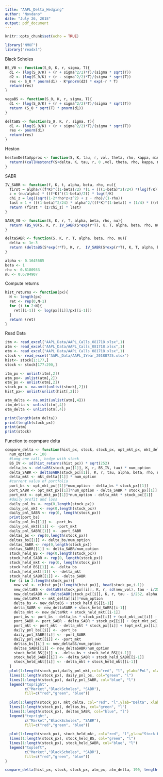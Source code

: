 ```yaml
---
title: "AAPL_Delta_Hedging"
author: "Novdano"
date: "July 26, 2018"
output: pdf_document
---
```


```r
knitr::opts_chunk$set(echo = TRUE)
```

```r
library("NMOF")
library("readxl")
```


Black Scholes
```r
BS_V0 <- function(S_0, K, r, sigma, T){
  d1 <- (log(S_0/K) + (r + sigma^2/2)*T)/(sigma * sqrt(T))
  d2 <- (log(S_0/K) + (r - sigma^2/2)*T)/(sigma * sqrt(T))
  res <- S_0 * pnorm(d1) - K*pnorm(d2) * exp(-r * T)
  return(res)
}

vegaBS <- function(S_0, K, r, sigma, T){
  d1 <- (log(S_0/K) + (r + sigma^2/2)*T)/(sigma * sqrt(T))
  return (S_0 * sqrt(T) * pnorm(d1))
}

deltaBS <- function(S_0, K, r, sigma, T){
  d1 <- (log(S_0/K) + (r + sigma^2/2)*T)/(sigma * sqrt(T))
  res <- pnorm(d1)
  return(res)
}

```

Heston
```r
hestonDeltaApprox <- function(S, K, tau, r, vol, theta, rho, kappa, miu, delta){
  return((callHestoncf(S+delta, K, tau, r, 0 ,vol, theta, rho, kappa, miu)-callHestoncf(S-delta, K, tau, r, 0 ,vol, theta, rho, kappa, miu))/(2*delta))
}
```


SABR
```r
IV_SABR <- function(f, K, t, alpha, beta, rho, nu){
  first = alpha/((f*K)^((1-beta)/2) *(1 + (((1-beta)^2)/24) *(log(f/K))^2 + ((1-beta^4)/1920)*log(f/K)^4))
  z = (nu/alpha) * ((f*K)^((1-beta)/2)) * log(f/K)
  chi_z = log((sqrt(1-2*rho*z+z^2) + z - rho)/(1-rho))
  last = 1 + (((1-beta)^2/24) * alpha^2/((f*K)^(1-beta)) + (1/4) * ((rho*beta*nu*alpha)/((f*K)^((1-beta)/2))) + ((2-3*rho^2)/24)*nu^2)*t
  return (first * (z/chi_z) * last)
}

SABR_V0 <- function(S, K, r, T, alpha, beta, rho, nu){
  return (BS_V0(S, K, r, IV_SABR(S*exp(r*T), K, T, alpha, beta, rho, nu), T))
}

deltaSABR <- function(S, K, r, T, alpha, beta, rho, nu){
  delta <- 1e-3
  return (deltaBS(S*exp(r*T), K, r,  IV_SABR(S*exp(r*T), K, T, alpha, beta, rho, nu), T) + vegaBS(S*exp(r*T), K, r,  IV_SABR(S*exp(r*T), K, T, alpha, beta, rho, nu), T) * ((IV_SABR(S*exp(r*T)+delta, K, T, alpha, beta, rho, nu) - IV_SABR(S*exp(r*T)-delta, K, T, alpha, beta, rho, nu)) / (2*delta)) * rho * nu/(S*exp(r*T)^beta))
}

alpha <- 0.1645685
beta <- 1
rho <- 0.8180933
nu <- 0.6794907
```

Compute returns
```r
hist_returns <- function(px){
  N <- length(px)
  ret <- rep(0,N-1)
  for (i in 2:N){
    ret[[i-1]] <- log(px[[i]]/px[[i-1]])
  }
  return (ret)
}
```


Read Data
```r
itm <- read_excel("AAPL_Data/AAPL_Calls_081718.xlsx",1)
atm <- read_excel("AAPL_Data/AAPL_Calls_081718.xlsx",1)
otm <- read_excel("AAPL_Data/AAPL_Calls_081718.xlsx",1)
stock <- read_excel("AAPL_Data/AAPL_1Year_20180725.xlsx")
hist<- stock[1:177,]
stock <- stock[177:290,]

itm_px <- unlist(itm[,2])
atm_px<- unlist(atm[,2])
otm_px <- unlist(otm[,2])
stock_px <- na.omit(unlist(stock[,2]))
hist_px<- unlist(unlist(hist[,2]))

atm_delta <- na.omit(unlist(atm[,4]))
itm_delta <- unlist(itm[,4])
otm_delta <- unlist(otm[,4])

print(length(atm_delta))
print(length(stock_px))
print(atm)
print(stock)
```

Function to copmpare delta
```r
compare_delta <- function(hist_px, stock, stock_px, opt_mkt_px, mkt_delta, K, tau, r){
  num_option <- 100
  #Long one call, hedge with stock
  BS_IV <- sd(hist_returns(hist_px)) * sqrt(252)
  delta_bs <- deltaBS(stock_px[[1]], K, r, BS_IV, tau) * num_option
  delta_SABR <- deltaSABR(stock_px[[1]], K, r, tau, alpha, beta, rho, nu) * num_option
  delta_mkt <- mkt_delta[[1]] * num_option
  #current value of portfolio
  port_bs <- opt_mkt_px[[1]]*num_option - delta_bs * stock_px[[1]]
  port_SABR <- opt_mkt_px[[1]]*num_option - delta_SABR * stock_px[[1]]
  port_mkt <- opt_mkt_px[[1]]*num_option - delta_mkt * stock_px[[1]]
  #daily profit and loss
  daily_pnl_bs <- rep(0,length(stock_px))
  daily_pnl_mkt <- rep(0,length(stock_px))
  daily_pnl_SABR <- rep(0, length(stock_px))
  print(port_bs)
  daily_pnl_bs[[1]] <- -port_bs
  daily_pnl_mkt[[1]] <- -port_mkt
  daily_pnl_SABR[[1]] <- -port_SABR
  deltas_bs <- rep(0,length(stock_px))
  deltas_bs[[1]] <- delta_bs/num_option
  deltas_SABR <- rep(0,length(stock_px))
  deltas_SABR[[1]] <- delta_SABR/num_option
  stock_held_BS <- rep(0,length(stock_px))
  stock_held_SABR <- rep(0, length(stock_px))
  stock_held_mkt <- rep(0, length(stock_px))
  stock_held_BS[[1]] <- -delta_bs
  stock_held_mkt[[1]] <- -delta_mkt
  stock_held_SABR[[1]] <- -delta_SABR
  for (i in 2:length(stock_px)){
    new_vol <- c(hist_px[i:length(hist_px)], head(stock_px,i-1))
    new_deltaBS <- deltaBS(stock_px[[i]], K, r, sd(new_vol), tau - i/252)*num_option
    new_deltaSABR <- deltaSABR(stock_px[[i]], K, r, tau - i/252, alpha, beta, rho, nu)*num_option
    new_deltaMkt <- mkt_delta[[i]]*num_option
    delta_bs <- new_deltaBS + stock_held_BS[[i-1]]
    delta_SABR <- new_deltaSABR + stock_held_SABR[[i-1]]
    delta_mkt <- new_deltaMkt + stock_held_mkt[[i-1]]
    port_bs <- port_bs - delta_bs * stock_px[[i]] + (opt_mkt_px[[i]] - opt_mkt_px[[i-1]])*num_option + num_option*stock_held_BS[[i-1]]*(stock_px[[i]] - stock_px[[i-1]])
    port_SABR <- port_SABR - delta_SABR * stock_px[[i]] + (opt_mkt_px[[i]] - opt_mkt_px[[i-1]])*num_option + num_option*stock_held_BS[[i-1]]*(stock_px[[i]] - stock_px[[i-1]])
    port_mkt <- port_mkt - delta_mkt * stock_px[[i]] + (opt_mkt_px[[i]] - opt_mkt_px[[i-1]])*num_option + num_option*stock_held_BS[[i-1]]*(stock_px[[i]] - stock_px[[i-1]])
    daily_pnl_bs[[i]] <- -port_bs
    daily_pnl_SABR[[i]] <- -port_SABR
    daily_pnl_mkt[[i]] <- -port_mkt
    deltas_bs[[i]] <- new_deltaBS/num_option
    deltas_SABR[[i]] <- new_deltaSABR/num_option
    stock_held_BS[[i]] <- -delta_bs + stock_held_BS[[i-1]]
    stock_held_SABR[[i]] <- -delta_SABR + stock_held_SABR[[i-1]]
    stock_held_mkt[[i]] <- -delta_mkt + stock_held_mkt[[i-1]]
  }
  plot(1:length(stock_px),daily_pnl_mkt,col="red", "l", ylab="PnL", xlab="Time")
  lines(1:length(stock_px), daily_pnl_bs, col="green", "l")
  lines(1:length(stock_px), daily_pnl_SABR, col="blue", "l")
  legend("topright",
         c("Market","BlackScholes", "SABR"),
         fill=c("red","green", "blue"))
  
  plot(1:length(stock_px), mkt_delta, col="red", "l",ylab="Delta", xlab="Time")
  lines(1:length(stock_px), deltas_bs, col="green", "l")
  lines(1:length(stock_px), deltas_SABR, col="blue", "l")
  legend("topright",
         c("Market","BlackScholes", "SABR"),
         fill=c("red","green", "blue"))
  
  plot(1:length(stock_px), stock_held_mkt, col="red", "l",ylab="Stock Held", xlab="Time")
  lines(1:length(stock_px), stock_held_BS, col="green", "l")
  lines(1:length(stock_px), stock_held_SABR, col="blue", "l")
  legend("topleft",
         c("Market","BlackScholes", "SABR"),
         fill=c("red","green", "blue"))
}


```


```r

compare_delta(hist_px, stock, stock_px, atm_px, atm_delta, 190, length(atm_px)/252, 0.0175)

```










